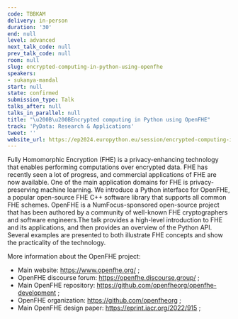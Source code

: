 ```yaml
---
code: TBBKAM
delivery: in-person
duration: '30'
end: null
level: advanced
next_talk_code: null
prev_talk_code: null
room: null
slug: encrypted-computing-in-python-using-openfhe
speakers:
- sukanya-mandal
start: null
state: confirmed
submission_type: Talk
talks_after: null
talks_in_parallel: null
title: "\u200B\u200BEncrypted computing in Python using OpenFHE"
track: 'PyData: Research & Applications'
tweet: ''
website_url: https://ep2024.europython.eu/session/encrypted-computing-in-python-using-openfhe
---
```


Fully Homomorphic Encryption (FHE) is a privacy-enhancing technology that enables performing computations over encrypted data. FHE has recently seen a lot of progress, and commercial applications of FHE are now available. One of the main application domains for FHE is privacy-preserving machine learning. We introduce a Python interface for OpenFHE, a popular open-source FHE C++ software library that supports all common FHE schemes. OpenFHE is a NumFocus-sponsored open-source project that has been authored by a community of well-known FHE cryptographers and software engineers.The talk provides a high-level introduction to FHE and its applications, and then provides an overview of the Python API. Several examples are presented to both illustrate FHE concepts and show the practicality of the technology.

More information about the OpenFHE project:
* Main website: https://www.openfhe.org/ ;
* OpenFHE discourse forum: https://openfhe.discourse.group/ ;
* Main OpenFHE repository: https://github.com/openfheorg/openfhe-development ;
* OpenFHE organization: https://github.com/openfheorg ;
* Main OpenFHE design paper: https://eprint.iacr.org/2022/915 ;

